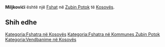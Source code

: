 {{Fshat në Kosovës
 | Emri                = Miljkovići
| srp_N_name = Miljkovići
| srp_N_FULL_NAME_RO = Miljkovići
| srp_N_FULL_NAME_ND_RO = Miljkovici
| srp_N_SORT_NAME_RG = MILJKOVICI
| srp_N_FULL_NAME_RG = Miljkovići
| srp_N_FULL_NAME_ND_RG = Miljkovici

 | Emri (Rasa dhanore) = 
 | Figura              = 
 | Shteti              = Kosovo
 | Komuna              = Zubin Potok
 | Kodi postar         = 
 | Sipërfaqja          = 

 | Popullsia           = 

 | Regj. i popullsisë  = 
 | Dend. e popullsisë  = 
 | Faqja zyrtare       = 
 <!--- Koordinatat ----> 
 | Gjerësia            = 42.957778
 | Gjatësia            = 20.531389
 | Lartësia            = 
}}
'''Miljkovići''' është një [[Fshat]] në [[Zubin Potok]] të [[Kosovës]].

<!-- == Gjeografia == -->
<!-- == Historia == -->
<!-- == Demografia == -->
== Shih edhe ==
{{Komuna Zubin Potok}}
{{Kosovo-Administrata-Cung}}

[[Kategoria:Fshatra në Kosovës]]
[[Kategoria:Fshatra në Kommunes Zubin Potok]]
[[Kategoria:Vendbanime në Kosovës]]
